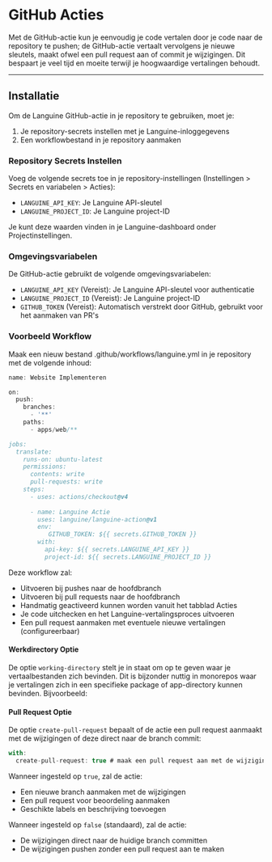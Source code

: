 # GitHub Acties

Met de GitHub-actie kun je eenvoudig je code vertalen door je code naar de repository te pushen; de GitHub-actie vertaalt vervolgens je nieuwe sleutels, maakt ofwel een pull request aan of commit je wijzigingen.
Dit bespaart je veel tijd en moeite terwijl je hoogwaardige vertalingen behoudt.

---

## Installatie

Om de Languine GitHub-actie in je repository te gebruiken, moet je:

1. Je repository-secrets instellen met je Languine-inloggegevens
2. Een workflowbestand in je repository aanmaken

### Repository Secrets Instellen

Voeg de volgende secrets toe in je repository-instellingen (Instellingen > Secrets en variabelen > Acties):

- `LANGUINE_API_KEY`: Je Languine API-sleutel
- `LANGUINE_PROJECT_ID`: Je Languine project-ID

Je kunt deze waarden vinden in je Languine-dashboard onder Projectinstellingen.



### Omgevingsvariabelen

De GitHub-actie gebruikt de volgende omgevingsvariabelen:
- `LANGUINE_API_KEY` (Vereist): Je Languine API-sleutel voor authenticatie
- `LANGUINE_PROJECT_ID` (Vereist): Je Languine project-ID 
- `GITHUB_TOKEN` (Vereist): Automatisch verstrekt door GitHub, gebruikt voor het aanmaken van PR's

### Voorbeeld Workflow

Maak een nieuw bestand .github/workflows/languine.yml in je repository met de volgende inhoud:

```ts title=".github/workflows/release.yml"
name: Website Implementeren

on:
  push:
    branches:
      - '**'
    paths:
      - apps/web/**

jobs:
  translate:
    runs-on: ubuntu-latest
    permissions:
      contents: write
      pull-requests: write
    steps:
      - uses: actions/checkout@v4
      
      - name: Languine Actie
        uses: languine/languine-action@v1
        env:
           GITHUB_TOKEN: ${{ secrets.GITHUB_TOKEN }}
        with:
          api-key: ${{ secrets.LANGUINE_API_KEY }}
          project-id: ${{ secrets.LANGUINE_PROJECT_ID }}
```
 
 Deze workflow zal:
- Uitvoeren bij pushes naar de hoofdbranch
- Uitvoeren bij pull requests naar de hoofdbranch
- Handmatig geactiveerd kunnen worden vanuit het tabblad Acties
- Je code uitchecken en het Languine-vertalingsproces uitvoeren
- Een pull request aanmaken met eventuele nieuwe vertalingen (configureerbaar)

#### Werkdirectory Optie

De optie `working-directory` stelt je in staat om op te geven waar je vertaalbestanden zich bevinden. Dit is bijzonder nuttig in monorepos waar je vertalingen zich in een specifieke package of app-directory kunnen bevinden. Bijvoorbeeld:

#### Pull Request Optie

De optie `create-pull-request` bepaalt of de actie een pull request aanmaakt met de wijzigingen of deze direct naar de branch commit:

```typescript title=".github/workflows/languine.yml"
with:
  create-pull-request: true # maak een pull request aan met de wijzigingen
```

Wanneer ingesteld op `true`, zal de actie:
- Een nieuwe branch aanmaken met de wijzigingen
- Een pull request voor beoordeling aanmaken
- Geschikte labels en beschrijving toevoegen

Wanneer ingesteld op `false` (standaard), zal de actie:
- De wijzigingen direct naar de huidige branch committen
- De wijzigingen pushen zonder een pull request aan te maken